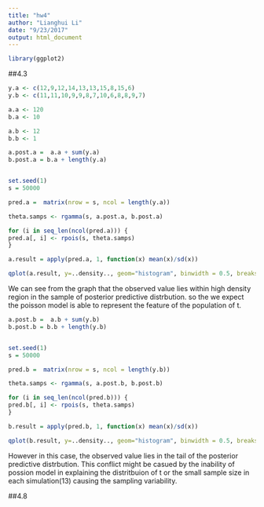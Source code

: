 ```yaml
---
title: "hw4"
author: "Lianghui Li"
date: "9/23/2017"
output: html_document
---
```


```r
library(ggplot2)
```



##4.3


```r
y.a <- c(12,9,12,14,13,13,15,8,15,6) 
y.b <- c(11,11,10,9,9,8,7,10,6,8,8,9,7)

a.a <- 120
b.a <- 10

a.b <- 12
b.b <- 1

a.post.a =  a.a + sum(y.a) 
b.post.a = b.a + length(y.a)


set.seed(1)
s = 50000

pred.a =  matrix(nrow = s, ncol = length(y.a))

theta.samps <- rgamma(s, a.post.a, b.post.a)

for (i in seq_len(ncol(pred.a))) {
pred.a[, i] <- rpois(s, theta.samps)
}

a.result = apply(pred.a, 1, function(x) mean(x)/sd(x))

qplot(a.result, y=..density.., geom="histogram", binwidth = 0.5, breaks = seq(2,12, by = 1)) + geom_vline(xintercept = mean(y.a)/sd(y.a), color = 'red')

```


We can see from the graph that the observed value lies within high density region in the sample of posterior predictive distrbution. so the we expect the poisson model is able to represent the feature of the population of t.



```r
a.post.b =  a.b + sum(y.b) 
b.post.b = b.b + length(y.b)


set.seed(1)
s = 50000

pred.b =  matrix(nrow = s, ncol = length(y.b))

theta.samps <- rgamma(s, a.post.b, b.post.b)

for (i in seq_len(ncol(pred.b))) {
pred.b[, i] <- rpois(s, theta.samps)
}

b.result = apply(pred.b, 1, function(x) mean(x)/sd(x))

qplot(b.result, y=..density.., geom="histogram", binwidth = 0.5, breaks = seq(2,8, by = 1)) + geom_vline(xintercept = mean(y.b)/sd(y.b), color = 'red')
```


However in this case, the observed value lies in the tail of the posterior predictive distrbution. This conflict might be casued by the inability of possion model in explaining the distritbuion of t or the small sample size in each simulation(13) causing the sampling variability.




##4.8
